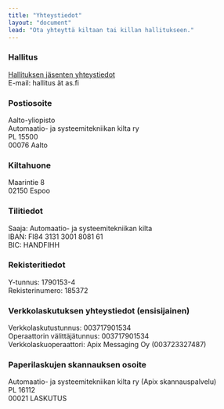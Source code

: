 ```yaml
---
title: "Yhteystiedot"
layout: "document"
lead: "Ota yhteyttä kiltaan tai killan hallitukseen."
---
```


### Hallitus

<a target="_blank" href="/guild/board">Hallituksen jäsenten yhteystiedot</a>\
E-mail: hallitus ät as.fi

### Postiosoite

Aalto-yliopisto\
Automaatio- ja systeemitekniikan kilta ry\
PL 15500\
00076 Aalto

### Kiltahuone

Maarintie 8\
02150 Espoo

### Tilitiedot

Saaja: Automaatio- ja systeemitekniikan kilta\
IBAN: FI84 3131 3001 8081 61\
BIC: HANDFIHH

### Rekisteritiedot

Y-tunnus: 1790153-4\
Rekisterinumero: 185372

### Verkkolaskutuksen yhteystiedot (ensisijainen)

Verkkolaskutustunnus: 003717901534\
Operaattorin välittäjätunnus: 003717901534\
Verkkolaskuoperaattori: Apix Messaging Oy (003723327487)

### Paperilaskujen skannauksen osoite

Automaatio- ja systeemitekniikan kilta ry (Apix skannauspalvelu)\
PL 16112\
00021 LASKUTUS
